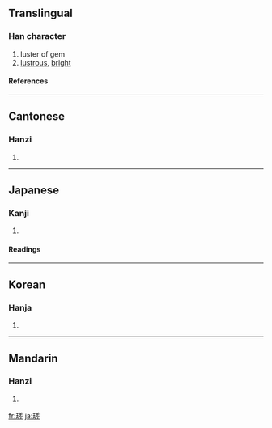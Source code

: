 ==Translingual==
===Han character===
{{Han char|rn=96|rad=玉|as=10|sn=14|four=1811<sub>1</sub>|canj=一土廿手一 (MGTQM)}}
# luster of gem
# [[lustrous]], [[bright]]
====References====
{{Han ref|kx=0740.050|dkj=21170|dj=1150.020|hdz=21128.060|uh=7473|ud=29811|bh=E2CF|bd=58063}}

----
==Cantonese==
===Hanzi===
{{yue-hanzi|jyut=|y=cho1}}
# {{defn|Cantonese}}

----
==Japanese==
===Kanji===
{{ja-kanji|grade=|rs=玉10}}
# {{defn|Japanese}} 
====Readings====
{{ja-readings|on=[[さ]] (sa)|kun=[[みがく]] (migaku)|nanori=}}

----
==Korean==
===Hanja===
{{ko-hanja|hangeul=차|eumhun=|rv=cha|mr=ch'a|y=cha}}
# {{defn|Korean}}

----
==Mandarin==
===Hanzi===
{{cmn-hanzi|pin=[[cuǒ]] ([[cuo3]])|wg=ts'o<sup>3</sup>}}
# {{defn|Mandarin}}

[[fr:瑳]]
[[ja:瑳]]